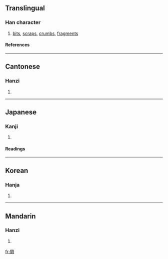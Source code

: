 ==Translingual==
===Han character===
{{Han char|rn=44|rad=尸|as=07|sn=10|four=7722<sub>7</sub>|canj=尸火月 (SFB)}}
# [[bit]]s, [[scrap]]s, [[crumb]]s, [[fragment]]s
====References====
{{Han ref|kx=0302.040|dkj=07709|dj=0599.170|hdz=20975.050|uh=5C51|ud=23633|bh=AE68|bd=44648}}
----
==Cantonese==
===Hanzi===
{{yue-hanzi|jyut=|y=sit3}}
# {{defn|Cantonese}}
----
==Japanese==
===Kanji===
{{ja-kanji|grade=|rs=尸07}}
# {{defn|Japanese}} 
====Readings====
{{ja-readings|on=[[せつ]] (setsu)|kun=[[いさぎょい]] (isagyoi), [[くず]] (kuzu)}}
----
==Korean==
===Hanja===
{{ko-hanja|hangeul=설|rv=seol|mr=sŏl}}
# {{defn|Korean}}
----
==Mandarin==
===Hanzi===
{{cmn-hanzi|pin=[[xiè]] (xie4)|wg=hsieh<sup>4</sup>}}
# {{defn|Mandarin}}

[[fr:屑]]